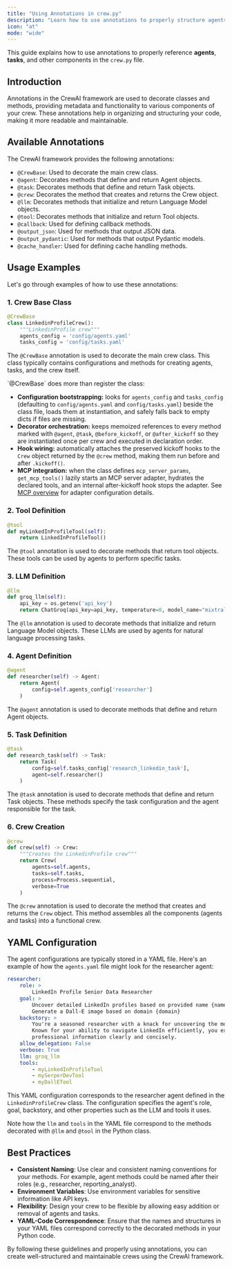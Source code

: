 ```yaml
---
title: "Using Annotations in crew.py"
description: "Learn how to use annotations to properly structure agents, tasks, and components in CrewAI"
icon: "at"
mode: "wide"
---
```


This guide explains how to use annotations to properly reference **agents**, **tasks**, and other components in the `crew.py` file.

## Introduction

Annotations in the CrewAI framework are used to decorate classes and methods, providing metadata and functionality to various components of your crew. These annotations help in organizing and structuring your code, making it more readable and maintainable.

## Available Annotations

The CrewAI framework provides the following annotations:

- `@CrewBase`: Used to decorate the main crew class.
- `@agent`: Decorates methods that define and return Agent objects.
- `@task`: Decorates methods that define and return Task objects.
- `@crew`: Decorates the method that creates and returns the Crew object.
- `@llm`: Decorates methods that initialize and return Language Model objects.
- `@tool`: Decorates methods that initialize and return Tool objects.
- `@callback`: Used for defining callback methods.
- `@output_json`: Used for methods that output JSON data.
- `@output_pydantic`: Used for methods that output Pydantic models.
- `@cache_handler`: Used for defining cache handling methods.

## Usage Examples

Let's go through examples of how to use these annotations:

### 1. Crew Base Class

```python
@CrewBase
class LinkedinProfileCrew():
    """LinkedinProfile crew"""
    agents_config = 'config/agents.yaml'
    tasks_config = 'config/tasks.yaml'
```

The `@CrewBase` annotation is used to decorate the main crew class. This class typically contains configurations and methods for creating agents, tasks, and the crew itself.

<Tip>
`@CrewBase` does more than register the class:

- **Configuration bootstrapping:** looks for `agents_config` and `tasks_config` (defaulting to `config/agents.yaml` and `config/tasks.yaml`) beside the class file, loads them at instantiation, and safely falls back to empty dicts if files are missing.
- **Decorator orchestration:** keeps memoized references to every method marked with `@agent`, `@task`, `@before_kickoff`, or `@after_kickoff` so they are instantiated once per crew and executed in declaration order.
- **Hook wiring:** automatically attaches the preserved kickoff hooks to the `Crew` object returned by the `@crew` method, making them run before and after `.kickoff()`.
- **MCP integration:** when the class defines `mcp_server_params`, `get_mcp_tools()` lazily starts an MCP server adapter, hydrates the declared tools, and an internal after-kickoff hook stops the adapter. See [MCP overview](/en/mcp/overview) for adapter configuration details.
</Tip>

### 2. Tool Definition

```python
@tool
def myLinkedInProfileTool(self):
    return LinkedInProfileTool()
```

The `@tool` annotation is used to decorate methods that return tool objects. These tools can be used by agents to perform specific tasks.

### 3. LLM Definition

```python
@llm
def groq_llm(self):
    api_key = os.getenv('api_key')
    return ChatGroq(api_key=api_key, temperature=0, model_name="mixtral-8x7b-32768")
```

The `@llm` annotation is used to decorate methods that initialize and return Language Model objects. These LLMs are used by agents for natural language processing tasks.

### 4. Agent Definition

```python
@agent
def researcher(self) -> Agent:
    return Agent(
        config=self.agents_config['researcher']
    )
```

The `@agent` annotation is used to decorate methods that define and return Agent objects.

### 5. Task Definition

```python
@task
def research_task(self) -> Task:
    return Task(
        config=self.tasks_config['research_linkedin_task'],
        agent=self.researcher()
    )
```

The `@task` annotation is used to decorate methods that define and return Task objects. These methods specify the task configuration and the agent responsible for the task.

### 6. Crew Creation

```python
@crew
def crew(self) -> Crew:
    """Creates the LinkedinProfile crew"""
    return Crew(
        agents=self.agents,
        tasks=self.tasks,
        process=Process.sequential,
        verbose=True
    )
```

The `@crew` annotation is used to decorate the method that creates and returns the `Crew` object. This method assembles all the components (agents and tasks) into a functional crew.

## YAML Configuration

The agent configurations are typically stored in a YAML file. Here's an example of how the `agents.yaml` file might look for the researcher agent:

```yaml
researcher:
    role: >
        LinkedIn Profile Senior Data Researcher
    goal: >
        Uncover detailed LinkedIn profiles based on provided name {name} and domain {domain}
        Generate a Dall-E image based on domain {domain}
    backstory: >
        You're a seasoned researcher with a knack for uncovering the most relevant LinkedIn profiles.
        Known for your ability to navigate LinkedIn efficiently, you excel at gathering and presenting
        professional information clearly and concisely.
    allow_delegation: False
    verbose: True
    llm: groq_llm
    tools:
        - myLinkedInProfileTool
        - mySerperDevTool
        - myDallETool
```

This YAML configuration corresponds to the researcher agent defined in the `LinkedinProfileCrew` class. The configuration specifies the agent's role, goal, backstory, and other properties such as the LLM and tools it uses.

Note how the `llm` and `tools` in the YAML file correspond to the methods decorated with `@llm` and `@tool` in the Python class.

## Best Practices

- **Consistent Naming**: Use clear and consistent naming conventions for your methods. For example, agent methods could be named after their roles (e.g., researcher, reporting_analyst).
- **Environment Variables**: Use environment variables for sensitive information like API keys.
- **Flexibility**: Design your crew to be flexible by allowing easy addition or removal of agents and tasks.
- **YAML-Code Correspondence**: Ensure that the names and structures in your YAML files correspond correctly to the decorated methods in your Python code.

By following these guidelines and properly using annotations, you can create well-structured and maintainable crews using the CrewAI framework.
